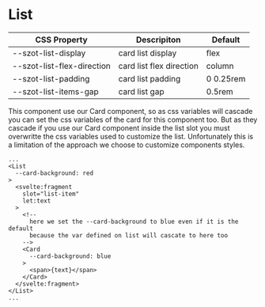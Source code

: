 
<Meta title="Components/Kanban/List/CSS Variables" />

# List

| CSS Property               | Descripiton              | Default   |
| -------------------------- | ------------------------ | --------- |
| --szot-list-display        | card list display        | flex      |
| --szot-list-flex-direction | card list flex direction | column    |
| --szot-list-padding        | card list padding        | 0 0.25rem |
| --szot-list-items-gap      | card list gap            | 0.5rem    |

This component use our Card component, so as css variables will cascade you can set the css
variables of the card for this component too. But as they cascade if you use our Card component
inside the list slot you must overwritte the css variables used to customize the list. Unfortunately
this is a limitation of the approach we choose to customize components styles.

```tsx
...
<List
  --card-background: red
>
  <svelte:fragment
    slot="list-item"
    let:text
  >
    <!--
      here we set the --card-background to blue even if it is the default
      because the var defined on list will cascate to here too
    -->
    <Card
      --card-background: blue
    >
      <span>{text}</span>
    </Card>
  </svelte:fragment>
</List>
...
```
